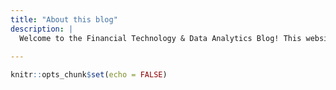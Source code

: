 ```yaml
---
title: "About this blog"
description: |
  Welcome to the Financial Technology & Data Analytics Blog! This website hosts the write up of my personal FinTech and Analytics projects as well as various courseworks while pursuing my professional postgraduate degree of [Master of Information Technology in Business](https://scis.smu.edu.sg/master-it-business/financial-technology-and-analytics-track/curriculum) from the [School of Computing and Information Systems](https://scis.smu.edu.sg/), Singapore Management University.  _- Archie Dolit_
  
---
```


```r
knitr::opts_chunk$set(echo = FALSE)
```
